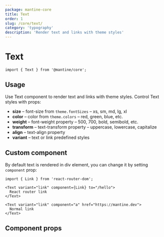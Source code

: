 ```yaml
---
package: mantine-core
title: Text
order: 1
slug: /core/text/
category: 'typography'
description: 'Render text and links with theme styles'
---
```



# Text

<PageHeader source="mantine-core/src/Text/Text.tsx" docs="core/Text.mdx" package="@mantine/core" />

```tsx
import { Text } from '@mantine/core';
```

## Usage

Use Text component to render text and links with theme styles. Control Text styles with props:

- **size** – font-size from `theme.fontSizes` – xs, sm, md, lg, xl
- **color** – color from `theme.colors` – red, green, blue, etc.
- **weight** – font-weight property – 500, 700, bold, semibold, etc.
- **transform** – text-transform property – uppercase, lowercase, capitalize
- **align** – text-align property
- **variant** – text or link predefined styles

<TextBaseDemo />

## Custom component

By default text is rendered in div element, you can change it by setting `component` prop:

```tsx
import { Link } from 'react-router-dom';

<Text variant="link" component={Link} to="/hello">
  React router link
</Text>

<Text variant="link" component="a" href="https://mantine.dev">
  Normal link
</Text>
```

## Component props

<PropsTable component="Text" />
